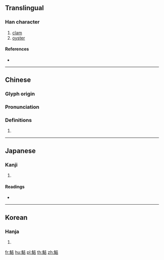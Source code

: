 {{character info/new}}
{{also|鲒}}
==Translingual==

===Han character===
{{Han char|rn=195|rad=魚|as=06|sn=17|four=24361|canj=NFGR}}

# [[clam]]
# [[oyster]]

====References====
* {{Han ref|kx=1468.240|dkj=46093|dj=2001.330|hdz=74684.130|uh=9B9A|ud=39834|bh=EF6A|bd=61290}}

----

==Chinese==
{{zh-forms|s=鲒}}

===Glyph origin===
{{Han etym}}

===Pronunciation===
{{zh-pron
|m=jié
|c=git3,git6
|h=pfs=
|md=
|mn=
|w=
|mc=y
|oc=y
|cat=
}}

===Definitions===
{{zh-hanzi}}

# {{rfdef|lang=zh}}

----

==Japanese==

===Kanji===
{{ja-kanji|grade=|rs=魚06}}

# {{defn|lang=ja|sort=魚06}}

====Readings====
* {{ja-readings|on=[[きつ]] (kitsu), [[ぎち]] (gichi), [[けつ]] (ketsu), [[けち]] (kechi)|kun=[[はまぐり]] (hamaguri)}}

----

==Korean==

===Hanja===
{{ko-hanja|hangeul=길|eumhun=|rv=gil|mr=kil|y=kil}}

# {{defn|lang=ko|sort=魚06}}

[[fr:鮚]]
[[hu:鮚]]
[[pl:鮚]]
[[th:鮚]]
[[zh:鮚]]